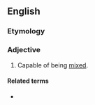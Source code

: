 ==English==

===Etymology===
{{suffix|en|mix|able}}

===Adjective===
{{en-adj}}

# Capable of being [[mixed]].

====Related terms====
* {{l|en|miscible}} {{q|see for translations}}